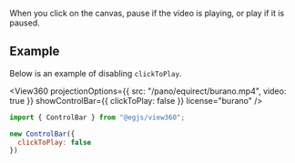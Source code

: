 
<OptionDescriptor type="boolean" defaultVal="true" added="4.0.0" />

When you click on the canvas, pause if the video is playing, or play if it is paused.

## Example
Below is an example of disabling `clickToPlay`.

<View360
  projectionOptions={{
    src: "/pano/equirect/burano.mp4",
    video: true
  }}
  showControlBar={{ clickToPlay: false }}
  license="burano" />

```js
import { ControlBar } from "@egjs/view360";

new ControlBar({
  clickToPlay: false
})
```
